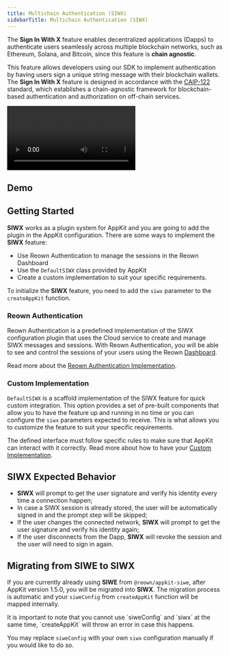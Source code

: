 ```yaml
---
title: Multichain Authentication (SIWX)
sidebarTitle: Multichain Authentication (SIWX)
---
```


The **Sign In With X** feature enables decentralized applications (Dapps) to authenticate users seamlessly across multiple blockchain networks, such as Ethereum, Solana, and Bitcoin, since this feature is **chain agnostic**.

This feature allows developers using our SDK to implement authentication by having users sign a unique string message with their blockchain wallets. The **Sign In With X** feature is designed in accordance with the [CAIP-122](https://github.com/ChainAgnostic/CAIPs/blob/main/CAIPs/caip-122.md) standard, which establishes a chain-agnostic framework for blockchain-based authentication and authorization on off-chain services.

<Frame caption="SIWX Demo">
  <video controls autoPlay loop src="/images/siwx.mp4"></video>
</Frame>

## Demo

<CardGroup cols={2}>
  <Card icon="flask" title="Try Demo" href="https://appkit-lab.reown.com/appkit/?name=siwx-default" />
</CardGroup>

## Getting Started

**SIWX** works as a plugin system for AppKit and you are going to add the plugin in the AppKit configuration. There are some ways to implement the **SIWX** feature:

- Use Reown Authentication to manage the sessions in the Reown Dashboard
- Use the `DefaultSIWX` class provided by AppKit
- Create a custom implementation to suit your specific requirements.

To initialize the **SIWX** feature, you need to add the `siwx` parameter to the `createAppKit` function.

### Reown Authentication

Reown Authentication is a predefined implementation of the SIWX configuration plugin that uses the Cloud service to create and manage SIWX messages and sessions. With Reown Authentication, you will be able to see and control the sessions of your users using the Reown [Dashboard](/cloud/reown-authentication).

Read more about the [Reown Authentication Implementation](./reown-authentication).

### Custom Implementation

`DefaultSIWX` is a scaffold implementation of the SIWX feature for quick custom integration. This option provides a set of pre-built components that allow you to have the feature up and running in no time or 
you can configure the `siwx` parameters expected to receive. This is what allows you to customize the feature to suit your specific requirements.

The defined interface must follow specific rules to make sure that AppKit can interact with it correctly. Read more about how to have your [Custom Implementation](./siwx-custom).

## SIWX Expected Behavior

- **SIWX** will prompt to get the user signature and verify his identity every time a connection happen;
- In case a SIWX session is already stored, the user will be automatically signed in and the prompt step will be skipped;
- If the user changes the connected network, **SIWX** will prompt to get the user signature and verify his identity again;
- If the user disconnects from the Dapp, **SIWX** will revoke the session and the user will need to sign in again.

## Migrating from SIWE to SIWX

If you are currently already using **SIWE** from `@reown/appkit-siwe`, after AppKit version 1.5.0, you will be migrated into **SIWX**. The migration process is automatic and your `siweConfig` from `createAppKit` function will be mapped internally.

<Warning>
It is important to note that you cannot use `siweConfig` and `siwx` at the same time, `createAppKit` will throw an error in case this happens.

You may replace `siweConfig` with your own `siwx` configuration manually if you would like to do so.

</Warning>
